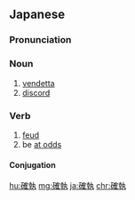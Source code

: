 ==Japanese==
{{ja-kanjitab|かく|しつ|yomi=on}}

===Pronunciation===
{{ja-pron|かくしつ|y=on}}

===Noun===
{{ja-noun|かくしつ}}

# [[vendetta]] {{gloss|bitter, destructive feud in which each injury is revenged}}
# [[discord]]

===Verb===
{{ja-verb-suru|tr=intrans|かくしつ}}

# [[feud]]
# be [[at odds]]

====Conjugation====
{{ja-suru|かくしつ}}

[[hu:確執]]
[[mg:確執]]
[[ja:確執]]
[[chr:確執]]